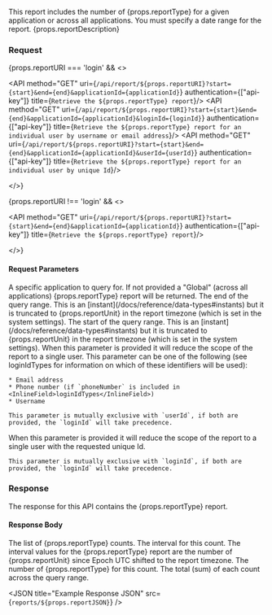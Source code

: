
This report includes the number of {props.reportType} for a given application or across all applications. You must specify a date range for the report. {props.reportDescription}

### Request

{props.reportURI === 'login' && <>

<API method="GET" uri={`/api/report/${props.reportURI}?start={start}&end={end}&applicationId={applicationId}`} authentication={["api-key"]} title={`Retrieve the ${props.reportType} report`}/>
<API method="GET" uri={`/api/report/${props.reportURI}?start={start}&end={end}&applicationId={applicationId}&loginId={loginId}`} authentication={["api-key"]} title={`Retrieve the ${props.reportType} report for an individual user by username or email address`}/>
<API method="GET" uri={`/api/report/${props.reportURI}?start={start}&end={end}&applicationId={applicationId}&userId={userId}`} authentication={["api-key"]} title={`Retrieve the ${props.reportType} report for an individual user by unique Id`}/>

</>}

{props.reportURI !== 'login' && <>

<API method="GET" uri={`/api/report/${props.reportURI}?start={start}&end={end}&applicationId={applicationId}`} authentication={["api-key"]} title={`Retrieve the ${props.reportType} report`}/>

</>}

#### Request Parameters

<APIBlock>
  <APIField name="applicationId" type="UUID" optional>
    A specific application to query for. If not provided a "Global" (across all applications) {props.reportType} report will be returned.
  </APIField>
  <APIField name="end" type="Long" required>
    The end of the query range. This is an [instant](/docs/reference/data-types#instants) but it is truncated to {props.reportUnit} in the report timezone (which is set in the system settings).
  </APIField>
  <APIField name="start" type="Long" required>
    The start of the query range. This is an [instant](/docs/reference/data-types#instants) but it is truncated to {props.reportUnit} in the report timezone (which is set in the system settings).
  </APIField>
  <APIField name="loginId" type="String" optional since="1.4.0" renderif={props.reportURI === 'login'}>
    When this parameter is provided it will reduce the scope of the report to a single user. This parameter can be one of the following (see <InlineField>loginIdTypes</InlineField> for information on which of these identifiers will be used):

    * Email address
    * Phone number (if `phoneNumber` is included in <InlineField>loginIdTypes</InlineField>)
    * Username

    This parameter is mutually exclusive with `userId`, if both are provided, the `loginId` will take precedence.
  </APIField>
  <LoginIdTypeField plural />
  <APIField name="userId" type="UUID" optional since="1.4.0" renderif={props.reportURI === 'login'}>
    When this parameter is provided it will reduce the scope of the report to a single user with the requested unique Id.

    This parameter is mutually exclusive with `loginId`, if both are provided, the `loginId` will take precedence.
  </APIField>
</APIBlock>

### Response

The response for this API contains the {props.reportType} report.

<StandardGetResponseCodes />

#### Response Body

<APIBlock>
  <APIField name={props.reportPrefix}>
    The list of {props.reportType} counts.
  </APIField>
  <APIField name={`${props.reportPrefix}[x].interval`} type="Integer">
    The interval for this count. The interval values for the {props.reportType} report are the number of {props.reportUnit} since Epoch UTC shifted to the report timezone.
  </APIField>
  <APIField name={`${props.reportPrefix}[x].count`} type="Integer">
    The number of {props.reportType} for this count.
  </APIField>
  <APIField name="total" type="Integer">
    The total (sum) of each count across the query range.
  </APIField>
</APIBlock>

<JSON title="Example Response JSON" src={`reports/${props.reportJSON}`} />
